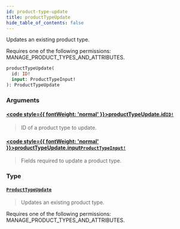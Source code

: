 ```yaml
---
id: product-type-update
title: productTypeUpdate
hide_table_of_contents: false
---
```








Updates an existing product type. 

Requires one of the following permissions: MANAGE_PRODUCT_TYPES_AND_ATTRIBUTES.

```graphql
productTypeUpdate(
  id: ID!
  input: ProductTypeInput!
): ProductTypeUpdate
```


### Arguments

#### [<code style={{ fontWeight: 'normal' }}>productTypeUpdate.<b>id</b></code>](#)<Bullet />[`ID!`](../../../developer/api-reference/scalars/id) <Badge class="secondary" text="non-null"/> <Badge class="secondary" text="scalar"/>
> ID of a product type to update.
> 

#### [<code style={{ fontWeight: 'normal' }}>productTypeUpdate.<b>input</b></code>](#)<Bullet />[`ProductTypeInput!`](../../../developer/api-reference/inputs/product-type-input) <Badge class="secondary" text="non-null"/> <Badge class="secondary" text="input"/>
> Fields required to update a product type.
> 

### Type

#### [`ProductTypeUpdate`](../../../developer/api-reference/objects/product-type-update) <Badge class="secondary" text="object"/>
> Updates an existing product type. 

Requires one of the following permissions: MANAGE_PRODUCT_TYPES_AND_ATTRIBUTES.
> 






